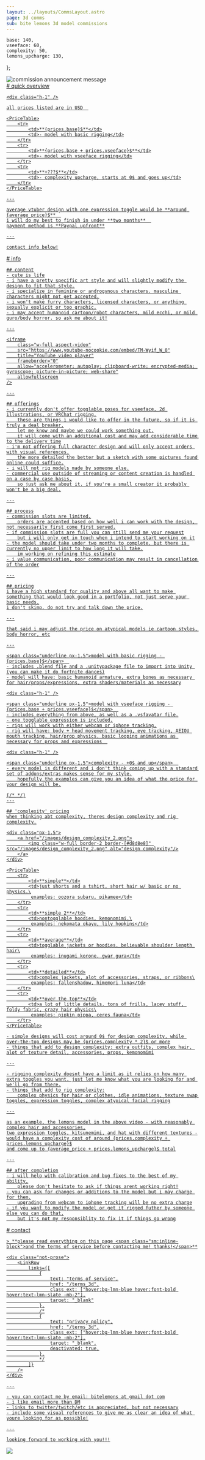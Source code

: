 ```yaml
---
layout: ../layouts/CommsLayout.astro
page: 3d comms
sub: bite lemons 3d model commissions
---
```


    base: 140,
    vseeface: 60,
    complexity: 50,
    lemons_upcharge: 130,
};


<Wide>
    <div class="relative not-prose">
        <img class="z-0" src="/images/comms_announce_web.png" alt="commission announcement message"/>
        <a href="/commissions_3d" class="absolute top-[87%] left-[18%] bottom-[7%] right-[19%]" />
        <div class="z-10 absolute top-[16%] inset-x-[17%] max-w-sm text-xs md:text-lg text-center font-bold">
            <CommissionStatus status="full"/>
        </div>
    </div>
</Wide>

<Section>
    <div class="bg-lmn-blue">
        # quick overview
    </div>

    <div class="h-1" />

    all prices listed are in USD  

    <PriceTable>
        <tr>
            <td>**{prices.base}$**</td>
            <td>- model with basic rigging</td>
        </tr>
        <tr>
            <td>**{prices.base + prices.vseeface}$**</td>
            <td>- model with vseeface rigging</td>
        </tr>
        <tr>
            <td>**+???$**</td>
            <td>- complexity upcharge, starts at 0$ and goes up</td>
        </tr>
    </PriceTable>

    ---

    average vtuber design with one expression toggle would be **around {average_price}$**  
    i will do my best to finish in under **two months**  
    payment method is **Paypal upfront**

    ---

    contact info below!
</Section>

<Section>
    <div class="bg-lmn-pink">
        # info
    </div>

    ## content
    - cute is life
    - i have a pretty specific art style and will slightly modify the design to fit that style.
    - i specialize in feminine or androgynous characters. masculine characters might not get accepted.
    - i won't make furry characters, licensed characters, or anything sexually explicit or too graphic.
    - i may accept humanoid cartoon/robot characters, mild ecchi, or mild guro/body horror. so ask me about it!

    ---

    <iframe
        class="w-full aspect-video"
        src="https://www.youtube-nocookie.com/embed/TM-Wyif_W_0"
        title="YouTube video player"
        frameborder="0"
        allow="accelerometer; autoplay; clipboard-write; encrypted-media; gyroscope; picture-in-picture; web-share"
        allowfullscreen
    />

    ---

    ## offerings
    - i currently don't offer togglable poses for vseeface, 2d illustrations, or VRChat rigging.
        these are things i would like to offer in the future, so if it is truly a deal breaker,
        let me know and maybe we could work something out.
        it will come with an additional cost and may add considerable time to the delivery time
    - i'm not offering full character design and will only accept orders with visual references.
        the more detailed the better but a sketch with some pictures found online could suffice.
    - i will not rig models made by someone else.
    - commercial use outside of streaming or content creation is handled on a case by case basis,
        so just ask me about it. if you're a small creator it probably won't be a big deal.

    ---

    ## process
    - commission slots are limited.
        orders are accepted based on how well i can work with the design, not necessarily first come first served.
    - if commission slots are full you can still send me your request
        but i will only get in touch when i intend to start working on it
    - the model should take under two months to complete, but there is currently no upper limit to how long it will take.
        im working on refining this estimate
    - i value communication, poor communication may result in cancellation of the order

    ---

    ## pricing
    i have a high standard for quality and above all want to make something that would look good in a portfolio, not just serve your basic needs.
    i don't skimp. do not try and talk down the price.

    ---

    that said i may adjust the price on atypical models ie cartoon styles, body horror, etc

    ---

    <span class="underline px-1.5">model with basic rigging - {prices.base}$</span>  
    - includes .blend file and a .unitypackage file to import into Unity (you can make it do fortnite dances)
    - model will have: basic humanoid armature, extra bones as necessary for hair/props/expressions, extra shaders/materials as necessary

    <div class="h-1" />

    <span class="underline px-1.5">model with vseeface rigging - {prices.base + prices.vseeface}$</span>  
    - includes everything from above, as well as a .vsfavatar file.
    - one togglable expression is included.
    - rigs will work with either webcam or iphone tracking.
    - rig will have: body + head movement tracking, eye tracking, AEIOU mouth tracking, hair/prop physics, basic looping animations as necessary for props and expressions  

    <div class="h-1" />

    <span class="underline px-1.5">complexity - +0$ and up</span>  
    - every model is different and i don't think coming up with a standard set of addons/extras makes sense for my style.
        hopefully the examples can give you an idea of what the price for your design will be.

    {/* */}
    ---

    ## 'complexity' pricing
    when thinking abt complexity, theres design complexity and rig complexity.

    <div class="px-1.5">
        <a href="/images/design_complexity_2.png">
            <img class="w-full border-2 border-[#d8d8e8]" src="/images/design_complexity_2.png" alt="design complexity"/>
        </a>
    </div>

    <PriceTable>
        <tr>
            <td>**simple**</td>
            <td>just shorts and a tshirt, short hair w/ basic or no physics.\
             examples: oozora subaru, pikamee</td>
        </tr>
        <tr>
            <td>**simple 2**</td>
            <td>nontogglable hoodies, kemonomimi.\
             examples: nekomata okayu, lily hopkins</td>
        </tr>
        <tr>
            <td>**average**</td>
            <td>togglable jackets or hoodies. believable shoulder length hair\
             examples: inugami korone, gwar gura</td>
        </tr>
        <tr>
            <td>**detailed**</td>
            <td>complex jackets, alot of accessories, straps, or ribbons\
             examples: fallenshadow, himemori luna</td>
        </tr>
        <tr>
            <td>**over the top**</td>
            <td>a lot of little details. tons of frills, lacey stuff, foldy fabric, crazy hair physics\
             examples: pipkin pippa, ceres fauna</td>
        </tr>
    </PriceTable>

    - simple designs will cost around 0$ for design complexity, while over-the-top designs may be {prices.complexity * 2}$ or more
    - things that add to design complexity: extra outfits, complex hair, alot of texture detail, accessories, props, kemonomimi

    ---

    - rigging complexity doesnt have a limit as it relies on how many extra toggles you want. just let me know what you are looking for and we'll go from there.
    - things that add to rig complexity:
        complex physics for hair or clothes, idle animations, texture swap toggles, expression toggles, complex atypical facial rigging

    ---

    as an example, the lemons model in the above video - with reasonably complex hair and accessories,
    two expression toggles, kitsunemimi, and hat with different textures -
    would have a complexity cost of around {prices.complexity + prices.lemons_upcharge}$
    and come up to {average_price + prices.lemons_upcharge}$ total

    ---

    ## after completion
    - i will help with calibration and bug fixes to the best of my ability,
        please don't hesitate to ask if things arent working right!
    - you can ask for changes or additions to the model but i may charge for them.
        upgrading from webcam to iphone tracking will be no extra charge
    - if you want to modify the model or get it rigged futher by someone else you can do that,
        but it's not my responsiblity to fix it if things go wrong
</Section>

<Section>
    <div class="bg-lmn-green">
        # contact
    </div>

    > **please read everything on this page <span class="sm:inline-block">and the terms of service before contacting me! thanks!</span>**

    <div class="not-prose">
        <LinkRow
            links={[
                {
                    text: "terms of service",
                    href: "/terms_3d",
                    class_ext: ["hover:bg-lmn-blue hover:font-bold hover:text-lmn-slate -mb-2"],
                    target: "_blank"
                },
                /*
                {
                    text: "privacy policy",
                    href: "/terms_3d",
                    class_ext: ["hover:bg-lmn-blue hover:font-bold hover:text-lmn-slate -mb-2"],
                    target: "_blank",
                    deactivated: true,
                },
                */
            ]}
        />
    </div>

    ---

    - you can contact me by email: bitelemons at gmail dot com
    - i like email more than DM
    - links to twitter/twitch/etc is appreciated, but not necessary
    - include some visual references to give me as clear an idea of what youre looking for as possible!

    ---

    looking forward to working with you!!!
</Section>

<div class="not-prose">
    <a href="/images/mugi_salute.png">
        <img class="drop-shadow" src="/images/mugi_salute_crop.png" />
    </a>
</div>